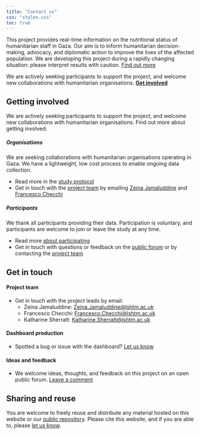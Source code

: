 ```yaml
---
title: "Contact us"
css: "styles.css"
toc: true
---
```


::: {.callout-note appearance="simple"}
This project provides real-time information on the nutritional status of humanitarian staff in Gaza. Our aim is to inform humanitarian decision-making, advocacy, and diplomatic action to improve the lives of the affected population. We are developing this project during a rapidly changing situation: please interpret results with caution. [Find out more](./about)
:::
::: {.callout-caution title="Join us"}
We are actively seeking participants to support the project, and welcome new collaborations with humanitarian organisations. [**Get involved**](./contact)
:::

## Getting involved

We are actively seeking participants to support the project, and welcome new collaborations with humanitarian organisations. Find out more about getting involved:

::: {.panel-tabset}

##### Organisations
We are seeking collaborations with humanitarian organisations operating in Gaza. We have a lightweight, low cost process to enable ongoing data collection. 

- Read more in the [study protocol](./protocol#data-collection-and-analysis)
- Get in touch with the [project team](#project-team) by emailing [Zeina Jamaluddine](mailto:Zeina.Jamaluddine@lshtm.ac.uk) and [Francesco Checchi](mailto:Francesco.Checchi@lshtm.ac.uk)

##### Participants
We thank all participants providing their data. Participation is voluntary, and participants are welcome to join or leave the study at any time. 

- Read more [about participating](./about#participating-in-the-study)
- Get in touch with questions or feedback on the [public forum](https://github.com/cmmid/gaza-response/discussions/41) or by contacting the [project team](#project-team)

:::

## Get in touch

#### Project team

-   Get in touch with the project leads by email:
    -   Zeina Jamaluddine: [Zeina.Jamaluddine\@lshtm.ac.uk](mailto:Zeina.Jamaluddine@lshtm.ac.uk)
    -   Francesco Checchi: [Francesco.Checchi\@lshtm.ac.uk](mailto:Francesco.Checchi@lshtm.ac.uk)
    -   Katharine Sherratt: [Katharine.Sherratt\@lshtm.ac.uk](mailto: Katharine.Sherratt@lshtm.ac.uk)

#### Dashboard production

-   Spotted a bug or issue with the dashboard? [Let us know](https://github.com/cmmid/gaza-response/issues/new)

#### Ideas and feedback

-   We welcome ideas, thoughts, and feedback on this project on an open public forum. [Leave a comment](https://github.com/cmmid/gaza-response/discussions/11)

## Sharing and reuse

You are welcome to freely reuse and distribute any material hosted on this website or our [public repository](https://github.com/cmmid/gaza-response). Please cite this website, and if you are able to, please [let us know](https://github.com/cmmid/gaza-response/discussions/42).  
